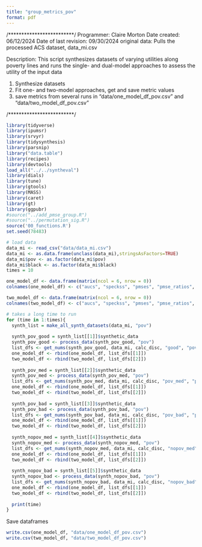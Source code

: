 ```yaml
---
title: "group_metrics_pov"
format: pdf
---
```


/*************************/
Programmer: Claire Morton
Date created: 06/12/2024
Date of last revision: 09/30/2024
original data: Pulls the processed ACS dataset, data_mi.csv

Description: This script synthesizes datasets of varying utilities along poverty lines and runs the single- and dual-model approaches to assess the utility of the input data

(1) Synthesize datasets
(2) Fit one- and two-model approaches, get and save metric values
(3) save metrics from several runs in "data/one_model_df_pov.csv" and "data/two_model_df_pov.csv"

/*************************/


```r
library(tidyverse)
library(ipumsr)
library(srvyr)
library(tidysynthesis)
library(parsnip)
library("data.table")
library(recipes)
library(devtools)
load_all("../../syntheval")
library(dials)
library(tune)
library(gtools)
library(MASS)
library(caret)
library(gt)
library(ggpubr)
#source("../add_pmse_group.R")
#source("../permutation_sig.R")
source('00_functions.R')
set.seed(78483)
```


```r
# load data
data_mi <- read_csv("data/data_mi.csv")
data_mi <- as.data.frame(unclass(data_mi),stringsAsFactors=TRUE)
data_mi$pov <- as.factor(data_mi$pov)
data_mi$black <- as.factor(data_mi$black)
times = 10
```

```r
one_model_df <- data.frame(matrix(ncol = 6, nrow = 0))
colnames(one_model_df) <- c("aucs", "speckss", "pmses", "pmse_ratios", "synth_type", "pov_class")

two_model_df <- data.frame(matrix(ncol = 6, nrow = 0))
colnames(two_model_df) <- c("aucs", "speckss", "pmses", "pmse_ratios", "synth_type", "pov_class")
```

```r
# takes a long time to run
for (time in 1:times){
  synth_list = make_all_synth_datasets(data_mi, "pov")
  
  synth_pov_good = synth_list[[1]]$synthetic_data
  synth_pov_good <- process_data(synth_pov_good, "pov")
  list_dfs <- get_nums(synth_pov_good, data_mi, calc_disc, "good", "pov")
  one_model_df <- rbind(one_model_df, list_dfs[[1]])
  two_model_df <- rbind(two_model_df, list_dfs[[2]])
  
  synth_pov_med = synth_list[[2]]$synthetic_data
  synth_pov_med <- process_data(synth_pov_med, "pov")
  list_dfs <- get_nums(synth_pov_med, data_mi, calc_disc, "pov_med", "pov")
  one_model_df <- rbind(one_model_df, list_dfs[[1]])
  two_model_df <- rbind(two_model_df, list_dfs[[2]])
  
  synth_pov_bad = synth_list[[3]]$synthetic_data
  synth_pov_bad <- process_data(synth_pov_bad, "pov")
  list_dfs <- get_nums(synth_pov_bad, data_mi, calc_disc, "pov_bad", "pov")
  one_model_df <- rbind(one_model_df, list_dfs[[1]])
  two_model_df <- rbind(two_model_df, list_dfs[[2]])
  
  synth_nopov_med = synth_list[[4]]$synthetic_data
  synth_nopov_med <- process_data(synth_nopov_med, "pov")
  list_dfs <- get_nums(synth_nopov_med, data_mi, calc_disc, "nopov_med", "pov")
  one_model_df <- rbind(one_model_df, list_dfs[[1]])
  two_model_df <- rbind(two_model_df, list_dfs[[2]])
  
  synth_nopov_bad = synth_list[[5]]$synthetic_data
  synth_nopov_bad <- process_data(synth_nopov_bad, "pov")
  list_dfs <- get_nums(synth_nopov_bad, data_mi, calc_disc, "nopov_bad", "pov")
  one_model_df <- rbind(one_model_df, list_dfs[[1]])
  two_model_df <- rbind(two_model_df, list_dfs[[2]])
  
  print(time)
}
```

Save dataframes
```r
write.csv(one_model_df, "data/one_model_df_pov.csv")
write.csv(two_model_df, "data/two_model_df_pov.csv")
```
